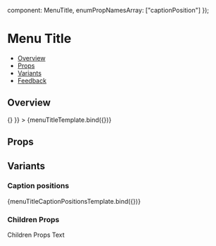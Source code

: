 
  component: MenuTitle,
  enumPropNamesArray: ["captionPosition"]
});

<Meta
  title="Navigation/Menu - (Coming Soon)/MenuTitle - (Coming Soon)"
  component={MenuTitle}
  argTypes={metaSettings.argTypes}
  decorators={metaSettings.decorators}
/>

<!--- Component documentation -->

# Menu Title

- [Overview](#overview)
- [Props](#props)
- [Variants](#variants)
- [Feedback](#feedback)

## Overview

<Canvas>
  <Story
    name="Overview"
    args={{ caption: "Menu title", imageSrc: "https://picsum.photos/200", onImageClick: () => {} }}
  >
    {menuTitleTemplate.bind({})}
  </Story>
</Canvas>

## Props

<ArgsTable of={MenuTitle} />

## Variants

### Caption positions

<Canvas>
  <Story name="Caption placements">{menuTitleCaptionPositionsTemplate.bind({})}</Story>
</Canvas>

### Children Props

<Canvas>
  <Story name="Children Props">
    <MenuTitle>
      <span>Children Props Text</span>
    </MenuTitle>
  </Story>
</Canvas>
